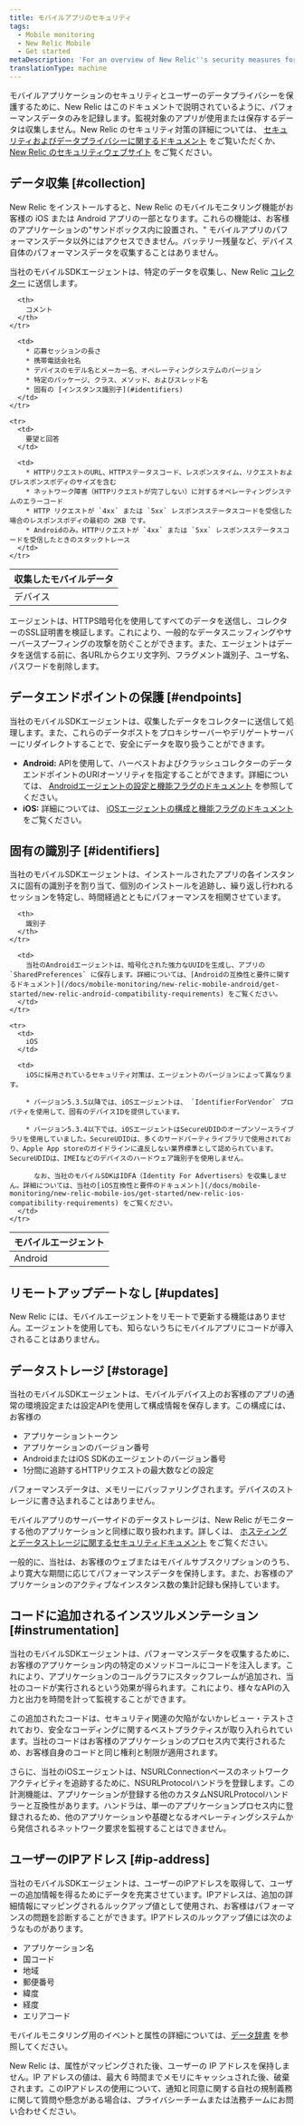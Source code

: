 ```yaml
---
title: モバイルアプリのセキュリティ
tags:
  - Mobile monitoring
  - New Relic Mobile
  - Get started
metaDescription: 'For an overview of New Relic''s security measures for mobile applications, start here.'
translationType: machine
---
```


モバイルアプリケーションのセキュリティとユーザーのデータプライバシーを保護するために、New Relic はこのドキュメントで説明されているように、パフォーマンスデータのみを記録します。監視対象のアプリが使用または保存するデータは収集しません。New Relic のセキュリティ対策の詳細については、 [セキュリティおよびデータプライバシーに関するドキュメント](/docs/security/new-relic-security/data-privacy/data-privacy-new-relic) をご覧いただくか、 [New Relic のセキュリティウェブサイト](https://newrelic.com/security) をご覧ください。

## データ収集 [#collection]

New Relic をインストールすると、New Relic のモバイルモニタリング機能がお客様の iOS または Android アプリの一部となります。これらの機能は、お客様のアプリケーションの"サンドボックス内に設置され、" モバイルアプリのパフォーマンスデータ以外にはアクセスできません。バッテリー残量など、デバイス自体のパフォーマンスデータを収集することはありません。

当社のモバイルSDKエージェントは、特定のデータを収集し、New Relic [コレクター](/docs/using-new-relic/welcome-new-relic/getting-started/glossary#collector) に送信します。

<table>
  <thead>
    <tr>
      <th style={{ width: "200px" }}>
        収集したモバイルデータ
      </th>

      <th>
        コメント
      </th>
    </tr>
  </thead>

  <tbody>
    <tr>
      <td>
        デバイス
      </td>

      <td>
        * 応募セッションの長さ
        * 携帯電話会社名
        * デバイスのモデル名とメーカー名、オペレーティングシステムのバージョン
        * 特定のパッケージ、クラス、メソッド、およびスレッド名
        * 固有の [インスタンス識別子](#identifiers)
      </td>
    </tr>

    <tr>
      <td>
        要望と回答
      </td>

      <td>
        * HTTPリクエストのURL、HTTPステータスコード、レスポンスタイム、リクエストおよびレスポンスボディのサイズを含む
        * ネットワーク障害（HTTPリクエストが完了しない）に対するオペレーティングシステムのエラーコード
        * HTTP リクエストが `4xx` または `5xx` レスポンスステータスコードを受信した場合のレスポンスボディの最初の 2KB です。
        * Androidのみ。HTTPリクエストが `4xx` または `5xx` レスポンスステータスコードを受信したときのスタックトレース
      </td>
    </tr>
  </tbody>
</table>

エージェントは、HTTPS暗号化を使用してすべてのデータを送信し、コレクターのSSL証明書を検証します。これにより、一般的なデータスニッフィングやサーバースプーフィングの攻撃を防ぐことができます。また、エージェントはデータを送信する前に、各URLからクエリ文字列、フラグメント識別子、ユーザ名、パスワードを削除します。

## データエンドポイントの保護 [#endpoints]

当社のモバイルSDKエージェントは、収集したデータをコレクターに送信して処理します。また、これらのデータポストをプロキシサーバーやデリゲートサーバーにリダイレクトすることで、安全にデータを取り扱うことができます。

* **Android:** APIを使用して、ハーベストおよびクラッシュコレクターのデータエンドポイントのURIオーソリティを指定することができます。詳細については、 [Androidエージェントの設定と機能フラグのドキュメント](/docs/mobile-monitoring/new-relic-mobile-android/api-guides/android-agent-configuration-feature-flags) を参照してください。
* **iOS:** 詳細については、 [iOSエージェントの構成と機能フラグのドキュメント](/docs/mobile-monitoring/new-relic-mobile-ios/api-guides/ios-agent-configuration-feature-flags) をご覧ください。

## 固有の識別子 [#identifiers]

当社のモバイルSDKエージェントは、インストールされたアプリの各インスタンスに固有の識別子を割り当て、個別のインストールを追跡し、繰り返し行われるセッションを特定し、時間経過とともにパフォーマンスを相関させています。

<table>
  <thead>
    <tr>
      <th style={{ width: "150px" }}>
        モバイルエージェント
      </th>

      <th>
        識別子
      </th>
    </tr>
  </thead>

  <tbody>
    <tr>
      <td>
        Android
      </td>

      <td>
        当社のAndroidエージェントは、暗号化された強力なUUIDを生成し、アプリの `SharedPreferences` に保存します。詳細については、[Androidの互換性と要件に関するドキュメント](/docs/mobile-monitoring/new-relic-mobile-android/get-started/new-relic-android-compatibility-requirements) をご覧ください。
      </td>
    </tr>

    <tr>
      <td>
        iOS
      </td>

      <td>
        iOSに採用されているセキュリティ対策は、エージェントのバージョンによって異なります。

        * バージョン5.3.5以降では、iOSエージェントは、 `IdentifierForVendor` プロパティを使用して、固有のデバイスIDを提供しています。

        * バージョン5.3.4以下では、iOSエージェントはSecureUDIDのオープンソースライブラリを使用していました。SecureUDIDは、多くのサードパーティライブラリで使用されており、Apple App storeのガイドラインに違反しない業界標準として認められています。SecureUDIDは、IMEIなどのデバイスのハードウェア識別子を使用しません。

          なお、当社のモバイルSDKはIDFA（Identity For Advertisers）を収集しません。詳細については、当社の[iOS互換性と要件のドキュメント](/docs/mobile-monitoring/new-relic-mobile-ios/get-started/new-relic-ios-compatibility-requirements) をご覧ください。
      </td>
    </tr>
  </tbody>
</table>

## リモートアップデートなし [#updates]

New Relic には、モバイルエージェントをリモートで更新する機能はありません。エージェントを使用しても、知らないうちにモバイルアプリにコードが導入されることはありません。

## データストレージ [#storage]

当社のモバイルSDKエージェントは、モバイルデバイス上のお客様のアプリの通常の環境設定または設定APIを使用して構成情報を保存します。この構成には、お客様の

* アプリケーショントークン
* アプリケーションのバージョン番号
* AndroidまたはiOS SDKのエージェントのバージョン番号
* 1分間に追跡するHTTPリクエストの最大数などの設定

パフォーマンスデータは、メモリーにバッファリングされます。デバイスのストレージに書き込まれることはありません。

モバイルアプリのサーバーサイドのデータストレージは、New Relic がモニターする他のアプリケーションと同様に取り扱われます。詳しくは、 [ホスティングとデータストレージに関するセキュリティドキュメント](/docs/security/new-relic-security/data-privacy/security-controls-privacy#Hosting_and_Data_Storage) をご覧ください。

一般的に、当社は、お客様のウェブまたはモバイルサブスクリプションのうち、より寛大な期間に応じてパフォーマンスデータを保持します。また、お客様のアプリケーションのアクティブなインスタンス数の集計記録も保持しています。

## コードに追加されるインスツルメンテーション [#instrumentation]

当社のモバイルSDKエージェントは、パフォーマンスデータを収集するために、お客様のアプリケーション内の特定のメソッドコールにコードを注入します。これにより、アプリケーションのコールグラフにスタックフレームが追加され、当社のコードが実行されるという効果が得られます。これにより、様々なAPIの入力と出力を時間を計って監視することができます。

この追加されたコードは、セキュリティ関連の欠陥がないかレビュー・テストされており、安全なコーディングに関するベストプラクティスが取り入れられています。当社のコードはお客様のアプリケーションのプロセス内で実行されるため、お客様自身のコードと同じ権利と制限が適用されます。

さらに、当社のiOSエージェントは、NSURLConnectionベースのネットワークアクティビティを追跡するために、NSURLProtocolハンドラを登録します。この計測機能は、アプリケーションが登録する他のカスタムNSURLProtocolハンドラーと互換性があります。ハンドラは、単一のアプリケーションプロセス内に登録されるため、他のアプリケーションや基礎となるオペレーティングシステムから発信されるネットワーク要求を監視することはできません。

## ユーザーのIPアドレス [#ip-address]

当社のモバイルSDKエージェントは、ユーザーのIPアドレスを取得して、ユーザーの追加情報を得るためにデータを充実させています。IPアドレスは、追加の詳細情報にマッピングされるルックアップ値として使用され、お客様はパフォーマンスの問題を診断することができます。IPアドレスのルックアップ値には次のようなものがあります。

* アプリケーション名
* 国コード
* 地域
* 郵便番号
* 緯度
* 経度
* エリアコード

モバイルモニタリング用のイベントと属性の詳細については、[データ辞書](/attribute-dictionary?attribute_name=&field_data_source_tid%5B%5D=8342) を参照してください。

New Relic は、属性がマッピングされた後、ユーザーの IP アドレスを保持しません。IP アドレスの値は、最大 6 時間までメモリにキャッシュされた後、破棄されます。このIPアドレスの使用について、通知と同意に関する自社の規制義務に関して質問や懸念がある場合は、プライバシーチームまたは法務チームにお問い合わせください。